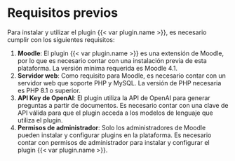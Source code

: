 # Requisitos previos

Para instalar y utilizar el plugin {{< var plugin.name >}}, es necesario
cumplir con los siguientes requisitos:

1. **Moodle**: El plugin {{< var plugin.name >}} es una extensión de
   Moodle, por lo que es necesario contar con una instalación previa de
   esta plataforma. La versión mínima requerida es Moodle 4.1.
3. **Servidor web**: Como requisito para Moodle, es necesario contar con
   un servidor web que soporte PHP y MySQL. La versión de PHP necesaria
   es PHP 8.1 o superior.
4. **API Key de OpenAI**: El plugin utiliza la API de OpenAI para
   generar preguntas a partir de documentos. Es necesario contar con una
   clave de API válida para que el plugin acceda a los modelos de
   lenguaje que utiliza el plugin.
5. **Permisos de administrador**: Solo los administradores de Moodle
   pueden instalar y configurar plugins en la plataforma. Es necesario
   contar con permisos de administrador para instalar y configurar el
   plugin {{< var plugin.name >}}.


